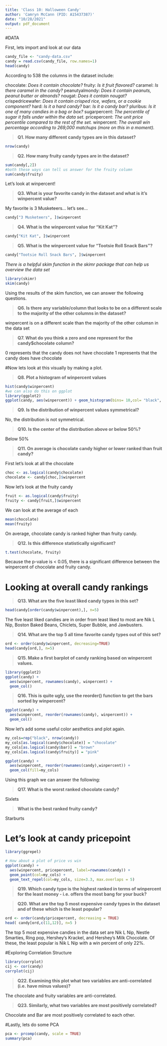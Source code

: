 ```yaml
---
title: 'Class 10: Halloween Candy'
author: 'Camryn McCann (PID: A15437387)'
date: "10/28/2021"
output: pdf_document
---
```


#DATA

First, lets import and look at our data

```r
candy_file <- "candy-data.csv"
candy = read.csv(candy_file, row.names=1)
head(candy)
```
According to 538 the columns in the dataset include:

chocolate: *Does it contain chocolate?*
fruity: *Is it fruit flavored?*
caramel: *Is there caramel in the candy?*
peanutyalmondy: *Does it contain peanuts, peanut butter or almonds?*
nougat: *Does it contain nougat?*
crispedricewafer: *Does it contain crisped rice, wafers, or a cookie component?*
hard: *Is it a hard candy?*
bar: *Is it a candy bar?*
pluribus: *Is it one of many candies in a bag or box?*
sugarpercent: *The percentile of sugar it falls under within the data set.*
pricepercent: *The unit price percentile compared to the rest of the set.*
winpercent: *The overall win percentage according to 269,000 matchups (more on this in a moment).*

>**Q1. How many different candy types are in this dataset?** 

```r
nrow(candy)
```

>**Q2. How many fruity candy types are in the dataset?**

```r
sum(candy[,2])
#both these ways can tell us answer for the fruity column
sum(candy$fruity)

```

Let's look at winpercent! 

>**Q3. What is your favorite candy in the dataset and what is it’s winpercent value?**

My favorite is 3 Musketeers... let's see...

```r
candy["3 Musketeers", ]$winpercent
```

>**Q4. What is the winpercent value for “Kit Kat”?**

```r
candy["Kit Kat", ]$winpercent
```

>**Q5. What is the winpercent value for “Tootsie Roll Snack Bars”?**

```r
candy["Tootsie Roll Snack Bars", ]$winpercent
```

*There is a helpful skim function in the skimr package that can help us overview the data set*

```r
library(skimr)
skim(candy)
```
Using the results of the skim function, we can answer the following questions. 

>**Q6. Is there any variable/column that looks to be on a different scale to the majority of the other columns in the dataset?**

winpercent is on a different scale than the majority of the other columsn in the data set

>**Q7. What do you think a zero and one represent for the candy$chocolate column?** 

0 represents that the candy does not have chocolate
1 represents that the candy does have chocolate

#Now lets look at this visually by making a plot.

>**Q8. Plot a histogram of winpercent values**

```r
hist(candy$winpercent)
#we can also do this on ggplot
library(ggplot2)
ggplot(candy, aes(winpercent)) + geom_histogram(bins= 10,col= "black", fill= "orange")
```

>**Q9. Is the distribution of winpercent values symmetrical?**

No, the distribution is not symmetrical.

>**Q10. Is the center of the distribution above or below 50%?**

Below 50%

>**Q11. On average is chocolate candy higher or lower ranked than fruit candy?** 

First let's look at all the chocolate

```r
choc <- as.logical(candy$chocolate)
chocolate <- candy[choc,]$winpercent
```

Now let's look at the fruity candy

```r
fruit <- as.logical(candy$fruity)
fruity <- candy[fruit,]$winpercent
```

We can look at the average of each 

```r
mean(chocolate)
mean(fruity)
```

On average, chocolate candy is ranked higher than fruity candy. 

>**Q12. Is this difference statistically significant?**

```r
t.test(chocolate, fruity)
```

Because the p-value is < 0.05, there is a significant difference between the winpercent of chocolate and fruity candy. 

# Looking at overall candy rankings

>**Q13. What are the five least liked candy types in this set?**

```r
head(candy[order(candy$winpercent),], n=5)
```
The five least liked candies are in order from least liked to most are Nik L Nip, Boston Baked Beans, Chiclets, Super Bubble, and Jawbusters. 

>**Q14. What are the top 5 all time favorite candy types out of this set?**

```r
ord <- order(candy$winpercent, decreasing=TRUE)
head(candy[ord,], n=5)
```

>**Q15. Make a first barplot of candy ranking based on winpercent values.**

```r
library(ggplot2)
ggplot(candy) + 
  aes(winpercent, rownames(candy), winpercent) +
  geom_col()
```

>**Q16. This is quite ugly, use the reorder() function to get the bars sorted by winpercent?**

```r
ggplot(candy) + 
  aes(winpercent, reorder(rownames(candy), winpercent)) +
  geom_col()
```

Now let's add some useful color aesthetics and plot again.

```r
my_cols=rep("black", nrow(candy))
my_cols[as.logical(candy$chocolate)] = "chocolate"
my_cols[as.logical(candy$bar)] = "brown"
my_cols[as.logical(candy$fruity)] = "pink"

ggplot(candy) + 
  aes(winpercent, reorder(rownames(candy),winpercent)) +
  geom_col(fill=my_cols) 
```

Using this graph we can answer the following: 

>**Q17. What is the worst ranked chocolate candy?**

Sixlets 

>**What is the best ranked fruity candy?**

Starburts


# Let's look at candy pricepoint 

```r
library(ggrepel)

# How about a plot of price vs win
ggplot(candy) +
  aes(winpercent, pricepercent, label=rownames(candy)) +
  geom_point(col=my_cols) + 
  geom_text_repel(col=my_cols, size=3.3, max.overlaps = 5)
```

>**Q19. Which candy type is the highest ranked in terms of winpercent for the least money - i.e. offers the most bang for your buck?** 


>**Q20. What are the top 5 most expensive candy types in the dataset and of these which is the least popular?**

```r
ord <- order(candy$pricepercent, decreasing = TRUE)
head( candy[ord,c(11,12)], n=5 )
```
The top 5 most expensive candies in the data set are Nik L Nip, Nestle Smarties, Ring pop, Hershey's Krackel, and Hershey's Milk Chocolate. Of these, the least popular is Nik L Nip with a win percent of only 22%. 


#Exploring Correlation Structure

```r
library(corrplot)
cij <- cor(candy)
corrplot(cij)
```


>**Q22. Examining this plot what two variables are anti-correlated (i.e. have minus values)?** 

The chocolate and fruity variables are anti-correlated. 

>**Q23. Similarly, what two variables are most positively correlated?** 

Chocolate and Bar are most positively correlated to each other.

#Lastly, lets do some PCA

```r
pca <- prcomp(candy, scale = TRUE)
summary(pca)
```



